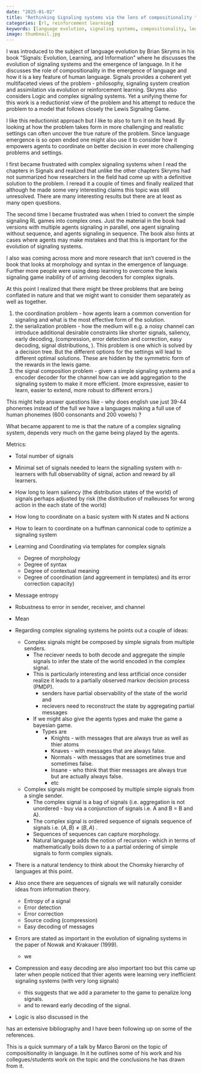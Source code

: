 ```yaml
---
date: "2025-01-02"
title: "Rethinking Signaling systems via the lens of compositionality "
categories: [rl, reinforcement learning]
keywords: [language evolution, signaling systems, compositionality, lewis signaling game, partial pooling equilibria, categories of signals, morphology, bayesian game, types, knights and knaves, partial observed markov decision process, PMDP, error detection, error correction, source coding, compression, easy decoding, logic, information theory, entropy, marco baroni, deep networks, neural networks, generalization, reinforcement learning, transfer learning, capsules, entanglement]
image: thumbnail.jpg
---
```


I was introduced to the subject of language evolution by Brian Skryms in his book "Signals: Evolution, Learning, and Information" where he discusses the evolution of signaling systems and the emergence of language. In it he discusses the role of compositionality in the emergence of language and how it is a key feature of human language. Signals provides a coherent yet multifaceted views of the problem - philosophy, signaling system creation and assimilation via evolution or reinforcement learning. Skryms also considers Logic and complex signaling systems. Yet a unifying theme for this work is a reductionist view of the problem and his attempt to reduce the problem to a model that follows closely the Lewis Signaling Game.

I like this reductionist approach but I like to also to turn it on its head. By looking at how the problem takes form in more challenging and realistic settings can often uncover the true nature of the problem. Since language emergence is so open ended one might also use it to consider how it empowers agents to coordinate on better decision in ever more challenging problems and settings.

I first became frustrated with complex signaling systems when I read the chapters in Signals and realized that unlike the other chapters Skryms had not summarized how researchers in the field had come up with a definitive solution to the problem. I reread it a couple of times and finally realized that although he made some very interesting claims this topic was still unresolved. There are many interesting results but there are at least as many open questions.

The second time I became frustrated was when I tried to convert the simple signaling RL games into complex ones. Just the material in the book had versions with multiple agents signaling in parallel, one agent signaling without sequence, and agents signaling in sequence. The book also hints at cases where agents may make mistakes and that this is important for the evolution of signaling systems.

I also was coming across more and more research that isn't covered in the book that looks at morphology and syntax in the emergence of language. Further more people were using deep learning to overcome the lewis signaling game inability of of arriving decoders for complex signals. 

At this point I realized that there might be three problems that are being conflated in nature and that we might want to consider them separately as well as together.

1. the coordination problem - how agents learn a common convention for signaling and what is the most effective form of the solution.
2. the serialization problem - how the medium will e.g. a noisy channel can introduce additional desirable constraints like shorter signals, saliency, early decoding, (compression, error detection and correction, easy decoding, signal distributions, ). This problem is one which is solved by a decision tree. But the different options for the settings will lead to different optimal solutions. These are hidden by the symmetric form of the rewards in the lewis game.
3. the signal composition problem - given a simple signaling systems and a encoder decoder for the channel how can we add aggregation to the signaling system to make it more efficient. (more expressive, easier to learn, easier to extend, more robust to different errors.)

This might help answer questions like - why does english use just 39-44 phonemes instead of the full we have a languages making a full use of human phonemes (600 consonants and 200 vowels) ? 


What became apparent to me is that the nature of a complex signaling system, depends very much on the game being played by the agents. 


Metrics:

- Total number of signals
- Minimal set of signals needed to learn the signalling system with n-learners with full observability of signal, action and reward by all learners.
- How long to learn saliency (the distribution states of the world) of signals perhaps adjusted by risk (the distribution of malleuses for wrong action in the each state of the world)
- How long to coordinate on a basic system with N states and N actions
- How to learn to coordinate on a huffman  cannonical code to optimize a signaling system
- Learning and Coordinating via templates for complex signals
  - Degree of morphology 
  - Degree of syntax
  - Degree of contextual meaning
  - Degree of coordination (and aggreement in templates) and its error correction capacity)
- Message entropy
- Robustness to error in sender, receiver, and channel
- Mean




- Regarding complex signaling systems he points out a couple of ideas:
    - Complex signals might be composed by simple signals from multiple senders. 
        - The reciever needs to both decode and aggregate the simple signals to infer the state of the world encoded in the complex signal.
        - This is particularly interesting and less artificial once consider realize it leads to a  partially observed markov decision process (PMDP). 
            - senders have partial observability of the state of the world and
            - recievers need to reconstruct the state by aggregating partial messages
        - If we might also give the agents types and make the game a bayesian game.
            - Types are 
                - Knights - with messages that are always true as well as thier atoms
                - Knaves - with messages that are always false.
                - Normals - with messages that are sometimes true and sometimes false.
                - Insane - who think that thier messages are always true but are actually always false.
                - etc


    - Complex signals might be composed by  multiple simple signals from a single sender. 
      - The complex signal is a bag of signals (i.e. aggregation is not unordered - buy via a conjunction of signals i.e.  A and B = B and A).
      - The complex signal is ordered sequence of signals sequence of signals i.e. $(A,B) \neq (B,A)$ .
      - Sequences of sequences can capture morphology. 
      - Natural language adds the notion of recursion - which in terms of mathematically boils down to a a partial ordering of simple signals to form complex signals.

- There is a natural tendency to think about the Chomsky hierarchy of languages at this point.
- Also once there are sequences of signals we will naturally consider ideas from information theory.
    - Entropy of a signal
    - Error detection
    - Error correction
    - Source coding (compression)
    - Easy decoding of messages
- Errors are stated as important in the evolution of signaling systems in the paper of Nowak and Krakauer (1999).
    - we 
- Compression and easy decoding are also important too but this came up later when people noticed
that thier agents were learning very inefficient signaling systems (with very long signals)
   - this suggests that we add a parameter to the game to penalize long signals.
   - and to reward early decoding of the signal.
- Logic is also discussed in the 


has an extensive bibliography and I have been following up on some of the references. 

This is a quick summary of a talk by Marco Baroni on the topic of compositionality in language. In it he outlines some of his work and his collegues/students work on the topic and the conclusions he has drawn from it.


